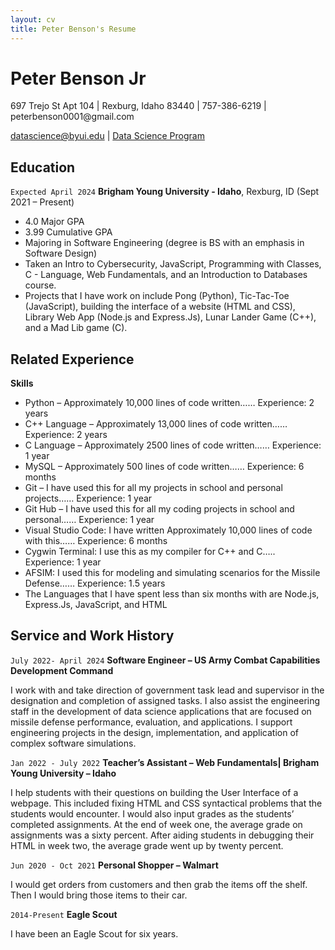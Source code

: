 ```yaml
---
layout: cv
title: Peter Benson's Resume
---
```

# Peter Benson Jr
697 Trejo St Apt 104 | Rexburg, Idaho 83440 | 757-386-6219 | peterbenson0001@gmail.com

<div id="webaddress">
<a href="datascience@byui.edu">datascience@byui.edu</a>
| <a href="https://byuidatascience.github.io/development.html">Data Science Program</a>
</div>

<!-- https://www.monique.tech/the-art-of-markdown -->


## Education

`Expected April 2024` 
__Brigham Young University - Idaho__, Rexburg, ID (Sept 2021 – Present)

- 4.0 Major GPA
- 3.99 Cumulative GPA
- Majoring in Software Engineering (degree is BS with an emphasis in Software Design)
- Taken an Intro to Cybersecurity, JavaScript, Programming with Classes, C - Language, Web Fundamentals, and an Introduction to Databases course.
- Projects that I have work on include Pong (Python), Tic-Tac-Toe (JavaScript), building the interface of a website (HTML and CSS), Library Web App (Node.js and Express.Js), Lunar Lander Game (C++), and a Mad Lib game (C).


## Related Experience
__Skills__

- Python – Approximately 10,000 lines of code written…… Experience: 2 years
- C++ Language – Approximately 13,000 lines of code written…… Experience: 2 years
- C Language – Approximately 2500 lines of code written…… Experience: 1 year
- MySQL – Approximately 500 lines of code written…… Experience: 6 months
- Git – I have used this for all my projects in school and personal projects…… Experience: 1 year
- Git Hub – I have used this for all my coding projects in school and personal…… Experience: 1 year
- Visual Studio Code: I have written Approximately 10,000 lines of code with this…… Experience: 6 months
- Cygwin Terminal: I use this as my compiler for C++ and C….. Experience: 1 year
- AFSIM: I used this for modeling and simulating scenarios for the Missile Defense…… Experience: 1.5 years
- The Languages that I have spent less than six months with are Node.js, Express.Js, JavaScript, and HTML

## Service and Work History

`July 2022- April 2024`
__Software Engineer – US Army Combat Capabilities Development Command__

I work with and take direction of government task lead and supervisor in the designation and completion of assigned tasks. I also assist the engineering staff in the development of data science applications that are focused on missile defense performance, evaluation, and applications. I support engineering projects in the design, implementation, and application of complex software simulations.

`Jan 2022 - July 2022` 
__Teacher’s Assistant – Web Fundamentals| Brigham Young University – Idaho__

I help students with their questions on building the User Interface of a webpage. This included fixing HTML and CSS syntactical problems that the students would encounter. I would also input grades as the students’ completed assignments. At the end of week one, the average grade on assignments was a sixty percent. After aiding students in debugging their HTML in week two, the average grade went up by twenty percent.

`Jun 2020 - Oct 2021` 
__Personal Shopper – Walmart__

I would get orders from customers and then grab the items off the shelf. Then I would bring those items to their car.

`2014-Present`
__Eagle Scout__

I have been an Eagle Scout for six years.


<!-- ### Footer

Last updated: May 2013 -->